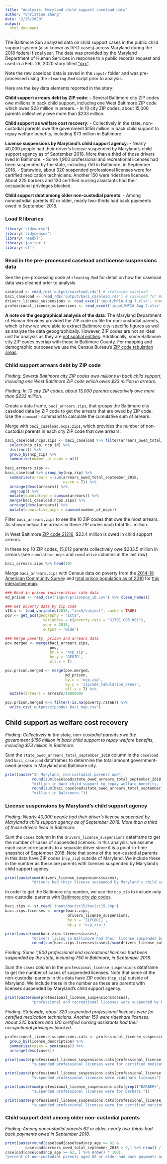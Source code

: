 ```yaml
---
title: "Analysis: Maryland child support caseload data"
author: "Christine Zhang"
date: "2/26/2020"
output:
  html_document
---
```


The Baltimore Sun analyzed data on child support cases in the public child support system (also known as IV-D cases) across Maryland during the 2018 federal fiscal year. The data was provided by the Maryland Department of Human Services in response to a public records request and used in a Feb. 26, 2020 story titled ["xxx
"](xxx).

Note the raw caseload data is saved in the `input/` folder and was pre-processed using the `cleaning.Rmd` script prior to analysis.

Here are the key data elements reported in the story: 

**Child support arrears debt by ZIP code**: 
- Several Baltimore city ZIP codes owe millions in back child support, including one West Baltimore ZIP code which owes $23 million in arrears. 
- In 10 city ZIP codes, about 15,000 parents collectively owe more than $233 million.

**Child support as welfare cost recovery**: 
- Collectively in the state, non-custodial parents owe the government $156 million in back child support to repay welfare benefits, including $73 million in Baltimore.

**License suspensions by Maryland's child support agency**: 
- Nearly 40,000 people had their driver's license suspended by Maryland’s child support agency as of September 2018. More than a third of those drivers lived in Baltimore.
- Some 1,900 professional and recreational licenses had been suspended by the state, including 750 in Baltimore, in September 2018.
- Statewide, about 320 suspended professional licenses were for certified medication technicians. Another 150 were rideshare licenses. About 225 barbers and 120 certified nursing assistants had their occupational privileges blocked.

**Child support debt among older non-custodial parents**:
- Among noncustodial parents 62 or older, nearly two-thirds had back payments owed in September 2018.

### Load R libraries

```r
library('tidyverse')
library('tidycensus')
library('readxl')
library('janitor')
library('sf')
```

### Read in the pre-processed caseload and license suspensions data

See the pre-processing code at `cleaning.Rmd` for detail on how the caseload data was cleaned prior to analysis.

```r
caseload <- read_rds('output/caseload.rds') # statewide caseload
baci_caseload <- read_rds('output/baci_caseload.rds') # caseload for Baltimore city
drivers_license_suspensions <- read_excel('input/MPIA Aug 7.xlsx', sheet = 'DL Suspensions') %>% clean_names()
professional_license_suspensions <- read_excel('input/MPIA Aug 7.xlsx', sheet = 'PL Suspensions') %>% clean_names()
```

**A note on the geographical analysis of the data**: The Maryland Department of Human Services provided the ZIP code on file for non-custodial parents, which is how we were able to extract Baltimore city-specific figures as well as analyze the data geoographically. However, ZIP codes are not an ideal unit for analysis as they are [not spatial entities](http://mcdc.missouri.edu/geography/ZIP-resources.html). Additionally, some Baltimore city ZIP codes overlap with those in Baltimore County. For mapping and demographic purposes we use the Census Bureau's [ZIP code tabulation areas](https://www.census.gov/programs-surveys/geography/guidance/geo-areas/zctas.html).

### Child support arrears debt by ZIP code

*Finding: Several Baltimore city ZIP codes owe millions in back child support, including one West Baltimore ZIP code which owes $23 million in arrears.* 

*Finding: In 10 city ZIP codes, about 15,000 parents collectively owe more than $233 million.*

Create a data frame, `baci_arrears.zips`, that groups the Baltimore city caseload data by ZIP code to get the arrears that are owed by ZIP code. Use the `cumsum()` command to calculate the cumulative sum of arrears.

Merge with `baci_caseload.ncps.zips`, which provides the number of non-custodial parents in each city ZIP code that owe arrears.

```r
baci_caseload.ncps.zips <- baci_caseload %>% filter(arrears_owed_total_september_2018 > 0) %>%
  select(ncp_zip, ncp_id) %>% 
  distinct() %>% 
  group_by(ncp_zip) %>%
  summarise(number_of_ncps = n()) 
  
baci_arrears.zips <- 
baci_caseload %>% group_by(ncp_zip) %>% 
  summarise(arrears = sum(arrears_owed_total_september_2018, 
                          na.rm = T)) %>% 
  arrange(desc(arrears)) %>% 
  ungroup() %>%
  mutate(cumulative = cumsum(arrears)) %>% 
  merge(baci_caseload.ncps.zips) %>%
  arrange(desc(arrears)) %>% 
  mutate(cumulative_ncps = cumsum(number_of_ncps))
```

Filter `baci_arrears.zips` to see the 10 ZIP codes that owe the most arrears. As shown below, the arrears in these ZIP codes each total 15+ million.

In West Baltimore [ZIP code 21216](https://www.google.com/maps/place/Baltimore,+MD+21216/@39.3108441,-76.6951786,14z/data=!3m1!4b1!4m5!3m4!1s0x89c81b6c23e6c4a9:0x777eeef9b68e99da!8m2!3d39.3096984!4d-76.6701475), $23.4 million is owed in child support arrears.

In these top 10 ZIP codes, 15,012 parents collectively owe $233.5 million in arrears (see `cumulative_ncps` and `cumulative` columns in the last row).

```r
baci_arrears.zips %>% head(10)
```

Merge `baci_arrears.zips` with Census data on poverty from the [2014-18 American Community Survey](https://www.census.gov/newsroom/press-releases/2019/acs-5-year.html) and [total prison population as of 2010](https://www.prisonpolicy.org/origin/md/zipcodes.html) for [this interactive map](https://www.datawrapper.de/_/iyfEd/). 

```r
### Read in prison incarceration rate data
md_prison <- read_csv('input/prisonpop_10.csv') %>% clean_names()

### Get poverty data by zip code
v18.s <- load_variables(2018, "acs5/subject", cache = TRUE)
pov <- get_acs(geography = "zcta",
                 variables = c(poverty.rate = "S1701_C03_001"),
                 year = 2018,
                 output = 'wide')

### Merge poverty, prison and arrears data
pov.merged <- merge(baci_arrears.zips,
                    pov,
                    by.x = 'ncp_zip',
                    by.y = 'GEOID',
                    all.x = T)

pov.prison.merged <- merge(pov.merged,
                           md_prison,
                           by.x = 'ncp_zip',
                           by.y = 'zipcode_tabulation_areas',
                           all.x = T) %>%
  mutate(arrears = arrears/1000000)

pov.prison.merged %>% filter(!is.na(poverty.rateE)) %>% 
  write_csv('output/zipcodes_baci_map.csv')
```

## Child support as welfare cost recovery

*Finding: Collectively in the state, non-custodial parents owe the government $156 million in back child support to repay welfare benefits, including $73 million in Baltimore.*

Sum the `state_owed_arrears_total_september_2018` column in the `caseload` and `baci_caseload` dataframes to determine the total amount government-owed arrears in Maryland and Baltimore city.

```r
print(paste("In Maryland, non-custodial parents owe", 
            round(sum(caseload$state_owed_arrears_total_september_2018, na.rm = T)/1000000),
            "million in back child support to repay welfare benefits, including",
            round(sum(baci_caseload$state_owed_arrears_total_september_2018, na.rm = T)/1000000),
            "million in Baltimore."))
```

### License suspensions by Maryland's child support agency

*Finding: Nearly 40,000 people had their driver's license suspended by Maryland’s child support agency as of September 2018. More than a third of those drivers lived in Baltimore.*

Sum the `cases` column in the `drivers_license_suspensions` dataframe to get the number of cases of suspended licenses. In this analysis, we assume each case corresponds to a separate driver since it is a point-in-time snapshot of September 2018. Note that some of the non-custodial parents in this data have ZIP codes (`ncp_zip`) outside of Maryland. We include these in the number as these are parents with licenses suspended by Maryland's child support agency.

```r
print(paste(sum(drivers_license_suspensions$cases),
            "drivers had their license suspended by Maryland's child support agency as of September 2018."))
```

In order to get the Baltimore city number, we use the `ncp_zip` to include only non-custodial parents with [Baltimore city zip codes](https://planning.maryland.gov/MSDC/Pages/zipcode_map/2015-16/zip15-16idx.aspx).

```r
baci.zips <- st_read('input/bacizc15/bacizc15.shp')
baci.zips.licenses <- merge(baci.zips,
                            drivers_license_suspensions,
                            by.x = 'ZIPCODE1',
                            by.y = 'ncp_zip')

print(paste(sum(baci.zips.licenses$cases),
            "drivers living in Baltimore had their license suspended by the Maryland child support agency, or",
            round(sum(baci.zips.licenses$cases)/sum(drivers_license_suspensions$cases) * 100, 2), "percent."))
```

*Finding: Some 1,900 professional and recreational licenses had been suspended by the state, including 750 in Baltimore, in September 2018.*

Sum the `cases` column in the `professional_license_suspensions` dataframe to get the number of cases of suspended licenses. Note that some of the non-custodial parents in this data have ZIP codes (`ncp_zip`) outside of Maryland. We include these in the number as these are parents with licenses suspended by Maryland's child support agency.

```r
print(paste(sum(professional_license_suspensions$cases),
            "professional and recreational licenses were suspended by Maryland's child support agency as of September 2018."))
```

*Finding: Statewide, about 320 suspended professional licenses were for certified medication technicians. Another 150 were rideshare licenses. About 225 barbers and 120 certified nursing assistants had their occupational privileges blocked.*

```r
professional_license_suspensions.cats <- professional_license_suspensions %>% 
  group_by(license_description) %>% 
  summarise(cases = sum(cases)) %>% 
  arrange(desc(cases))

print(paste(professional_license_suspensions.cats[professional_license_suspensions.cats$license_description == 'CERTIFIED MEDICATION TECHNICIAN',]$cases, 
            "suspended professional licenses were for certified medication technicians."))

print(paste(professional_license_suspensions.cats[professional_license_suspensions.cats$license_description == 'TNOTNC',]$cases, 
            "suspended professional licenses were rideshare licenses")) # https://www.psc.state.md.us/wp-content/uploads/TNO-Brochure-for-website_07312018.pdf - Transportation Network Operator/Transportation Network Company licenes

print(paste(sum(professional_license_suspensions.cats[grepl("BARBER+", professional_license_suspensions.cats$license_description),]$cases), 
            "suspended professional licenses were for barbers."))

print(paste(professional_license_suspensions.cats[professional_license_suspensions.cats$license_description == 'CERTIFIED NURSING ASSISTANT',]$cases, 
            "suspended professional licenses were for certified nursing assistants."))
```

### Child support debt among older non-custodial parents

*Finding: Among noncustodial parents 62 or older, nearly two-thirds had back payments owed in September 2018.*

```r
print(paste(round(caseload[caseload$ncp_age >= 62 & 
         caseload$arrears_owed_total_september_2018 > 0,] %>% nrow() / 
caseload[caseload$ncp_age >= 62, ] %>% nrow() * 100),
"percent of non-custodial parents aged 62 or older had back payments owed in September 2018."))
```







